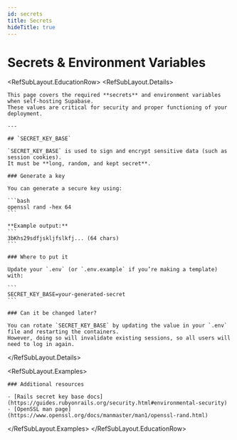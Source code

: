 ```yaml
---
id: secrets
title: Secrets
hideTitle: true
---
```


<div className="flex items-start gap-6 not-prose" id="secrets">
  <div className="flex flex-col gap-2">
    <h1 className="text-3xl text-foreground m-0">Secrets & Environment Variables</h1>
  </div>
</div>

<RefSubLayout.EducationRow>
  <RefSubLayout.Details>

    This page covers the required **secrets** and environment variables when self-hosting Supabase.
    These values are critical for security and proper functioning of your deployment.

    ---

    ## `SECRET_KEY_BASE`

    `SECRET_KEY_BASE` is used to sign and encrypt sensitive data (such as session cookies).
    It must be **long, random, and kept secret**.

    ### Generate a key

    You can generate a secure key using:

    ```bash
    openssl rand -hex 64
    ```

    **Example output:**
    ```
    3bKhs29sdfjskljfslkfj... (64 chars)
    ```

    ### Where to put it

    Update your `.env` (or `.env.example` if you’re making a template) with:

    ```
    SECRET_KEY_BASE=your-generated-secret
    ```

    ### Can it be changed later?

    You can rotate `SECRET_KEY_BASE` by updating the value in your `.env` file and restarting the containers.
    However, doing so will invalidate existing sessions, so all users will need to log in again.

  </RefSubLayout.Details>

  <RefSubLayout.Examples>

    ### Additional resources

    - [Rails secret key base docs](https://guides.rubyonrails.org/security.html#environmental-security)
    - [OpenSSL man page](https://www.openssl.org/docs/manmaster/man1/openssl-rand.html)

  </RefSubLayout.Examples>
</RefSubLayout.EducationRow>

